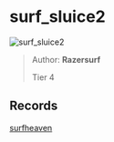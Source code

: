 
# surf_sluice2

![surf_sluice2](https://raw.githubusercontent.com/Sayt123/SurfMapPics/Maps-and-bonuses/csgo/surf_sluice2.jpg)

> Author: **Razersurf**
>
> Tier 4

## Records

[surfheaven](https://surfheaven.eu/map/surf_sluice2)
